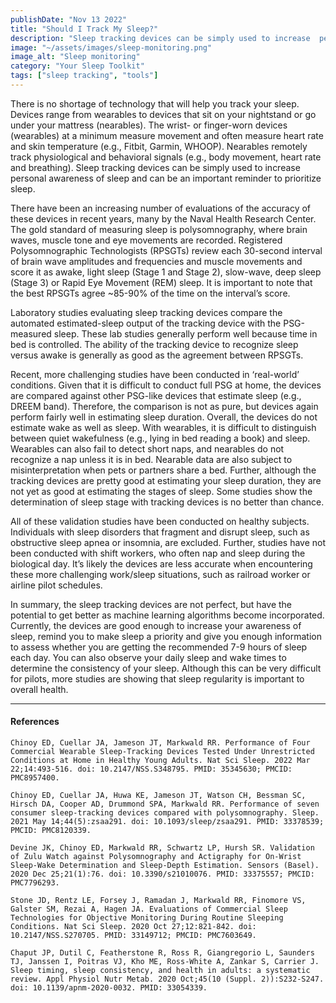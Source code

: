 ```yaml
---
publishDate: "Nov 13 2022"
title: "Should I Track My Sleep?"
description: "Sleep tracking devices can be simply used to increase  personal awareness of sleep and can be an important reminder to prioritize sleep. "
image: "~/assets/images/sleep-monitoring.png"
image_alt: "Sleep monitoring"
category: "Your Sleep Toolkit"
tags: ["sleep tracking", "tools"]
---
```


There is no shortage of technology that will help you track your sleep.  Devices range from wearables to devices that sit on your nightstand or go under your mattress (nearables). The wrist- or finger-worn devices (wearables) at a minimum measure movement and often measure heart rate and skin temperature (e.g., Fitbit, Garmin, WHOOP). Nearables remotely track physiological and behavioral signals (e.g., body movement, heart rate and breathing). Sleep tracking devices can be simply used to increase  personal awareness of sleep and can be an important reminder to prioritize sleep.

There have been an increasing number of evaluations of the accuracy of these devices in recent years, many by the Naval Health Research Center. The gold standard of measuring sleep is polysomnography, where brain waves, muscle tone and eye movements are recorded. Registered Polysomnographic Technologists (RPSGTs) review each 30-second interval of brain wave amplitudes and frequencies and muscle movements and score it as awake, light sleep (Stage 1 and Stage 2), slow-wave, deep sleep (Stage 3) or Rapid Eye Movement (REM) sleep. It is important to note that the best RPSGTs agree ~85-90% of the time on the interval’s score.

Laboratory studies evaluating sleep tracking devices compare the automated estimated-sleep output of the tracking device with the PSG-measured sleep. These lab studies generally perform well because time in bed is controlled. The ability of the tracking device to recognize sleep versus awake is generally as good as the agreement between RPSGTs.

Recent, more challenging studies have been conducted in ‘real-world’ conditions. Given that it is difficult to conduct full PSG at home, the devices are compared against other PSG-like devices that estimate sleep (e.g., DREEM band).  Therefore, the comparison is not as pure, but devices again perform fairly well in estimating sleep duration. Overall, the devices do not estimate wake as well as sleep.  With wearables, it is difficult to distinguish between quiet wakefulness (e.g., lying in bed reading a book) and sleep. Wearables can also fail to detect short naps, and nearables do not recognize a nap unless it is in bed. Nearable data are also subject to misinterpretation when pets or partners share a bed. Further, although the tracking devices are pretty good at estimating your sleep duration, they are not yet as good at estimating the stages of sleep. Some studies show the determination of sleep stage with tracking devices is no better than chance.

All of these validation studies have been conducted on healthy subjects. Individuals with sleep disorders that fragment and disrupt sleep, such as obstructive sleep apnea or insomnia, are excluded. Further, studies have not been conducted with shift workers, who often nap and sleep during the biological day. It’s likely the devices are less accurate when encountering these more challenging work/sleep situations, such as railroad worker or airline pilot schedules.

In summary, the sleep tracking devices are not perfect, but have the potential to get better as machine learning algorithms become incorporated. Currently, the devices are good enough to increase your awareness of sleep, remind you to make sleep a priority and give you enough information to assess whether you are getting the recommended 7-9 hours of sleep each day. You can also observe your daily sleep and wake times to determine the consistency of your sleep.  Although this can be very difficult for pilots, more studies are showing that sleep regularity is important to overall health.


---
#### References
```
Chinoy ED, Cuellar JA, Jameson JT, Markwald RR. Performance of Four Commercial Wearable Sleep-Tracking Devices Tested Under Unrestricted Conditions at Home in Healthy Young Adults. Nat Sci Sleep. 2022 Mar 22;14:493-516. doi: 10.2147/NSS.S348795. PMID: 35345630; PMCID: PMC8957400.

Chinoy ED, Cuellar JA, Huwa KE, Jameson JT, Watson CH, Bessman SC, Hirsch DA, Cooper AD, Drummond SPA, Markwald RR. Performance of seven consumer sleep-tracking devices compared with polysomnography. Sleep. 2021 May 14;44(5):zsaa291. doi: 10.1093/sleep/zsaa291. PMID: 33378539; PMCID: PMC8120339.

Devine JK, Chinoy ED, Markwald RR, Schwartz LP, Hursh SR. Validation of Zulu Watch against Polysomnography and Actigraphy for On-Wrist Sleep-Wake Determination and Sleep-Depth Estimation. Sensors (Basel). 2020 Dec 25;21(1):76. doi: 10.3390/s21010076. PMID: 33375557; PMCID: PMC7796293.

Stone JD, Rentz LE, Forsey J, Ramadan J, Markwald RR, Finomore VS, Galster SM, Rezai A, Hagen JA. Evaluations of Commercial Sleep Technologies for Objective Monitoring During Routine Sleeping Conditions. Nat Sci Sleep. 2020 Oct 27;12:821-842. doi: 10.2147/NSS.S270705. PMID: 33149712; PMCID: PMC7603649.

Chaput JP, Dutil C, Featherstone R, Ross R, Giangregorio L, Saunders TJ, Janssen I, Poitras VJ, Kho ME, Ross-White A, Zankar S, Carrier J. Sleep timing, sleep consistency, and health in adults: a systematic review. Appl Physiol Nutr Metab. 2020 Oct;45(10 (Suppl. 2)):S232-S247. doi: 10.1139/apnm-2020-0032. PMID: 33054339.
```